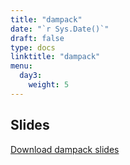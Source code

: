 ---
title: "dampack"
date: "`r Sys.Date()`"
draft: false
type: docs
linktitle: "dampack"
menu:
  day3:
    weight: 5
---

## Slides

[Download dampack slides](../../../Course_Modularization/Intro, general, packages/dampack_UMN2021.pptx)


